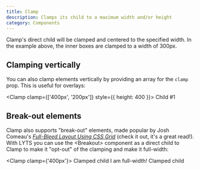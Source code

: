 ```yaml
---
title: Clamp
description: Clamps its child to a maximum width and/or height
category: Components
---
```



Clamp's direct child will be clamped and centered to the specified width. In the example above, the inner boxes are clamped to a width of 300px.

## Clamping vertically

You can also clamp elements vertically by providing an array for the `clamp` prop. This is useful for overlays:

<Clamp clamp={['400px', '200px']} style={{ height: 400 }}>
  <Box>
    Child #1
  </Box>
</Clamp>

## Break-out elements

Clamp also supports "break-out" elements, made popular by Josh Comeau's [*Full-Bleed Layout Using CSS Grid*](https://www.joshwcomeau.com/css/full-bleed/) (check it out, it's a great read!). With LYTS you can use the \<Breakout> component as a direct child to Clamp to make it "opt-out" of the clamping and make it full-width:

<Clamp clamp={'400px'}>
  <Box>
    Clamped child
  </Box>
  <Breakout xAlign='center'>
    I am full-width!
  </Breakout>
  <Box>
    Clamped child
  </Box>
</Clamp>
